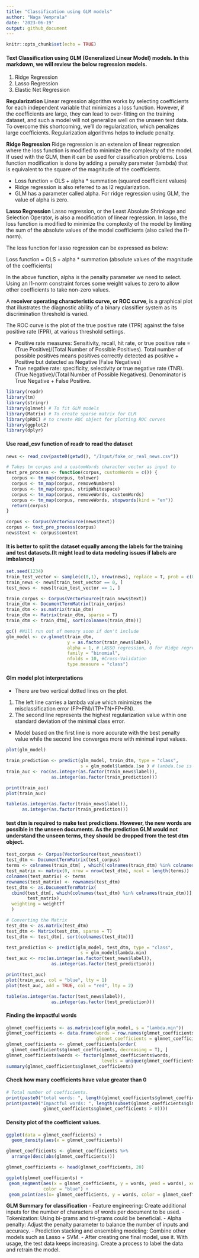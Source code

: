 ```yaml
---
title: "Classification using GLM models"
author: "Naga Vemprala"
date: '2023-06-19'
output: github_document
---
```


```r
knitr::opts_chunk$set(echo = TRUE)
```

#### Text Classification using GLM (Generalized Linear Model) models. In this markdown, we will review the below regression models. 

1. Ridge Regression
2. Lasso Regression
3. Elastic Net Regression

**Regularization**
Linear regression algorithm works by selecting coefficients for each independent variable that minimizes a loss function. However, if the coefficients are large, they can lead to over-fitting on the training dataset, and such a model will not generalize well on the unseen test data. To overcome this shortcoming, we'll do regularization, which penalizes large coefficients. Regularization algorithms helps to include penalty.

**Ridge Regression**
Ridge regression is an extension of linear regression where the loss function is modified to minimize the complexity of the model. If used with the GLM, then it can be used for classification problems. Loss function modification is done by adding a penalty parameter (lambda) that is equivalent to the square of the magnitude of the coefficients.

- Loss function = OLS + alpha * summation (squared coefficient values)
- Ridge regression is also referred to as l2 regularization.
- GLM has a parameter called alpha. For ridge regression using GLM, the value of alpha is zero.

**Lasso Regression**
Lasso regression, or the Least Absolute Shrinkage and Selection Operator, is also a modification of linear regression. In lasso, the loss function is modified to minimize the complexity of the model by limiting the sum of the absolute values of the model coefficients (also called the l1-norm).

The loss function for lasso regression can be expressed as below:

Loss function = OLS + alpha * summation (absolute values of the magnitude of the coefficients)

In the above function, alpha is the penalty parameter we need to select. Using an l1-norm constraint forces some weight values to zero to allow other coefficients to take non-zero values.

A **receiver operating characteristic curve, or ROC curve**, is a graphical plot that illustrates the diagnostic ability of a binary classifier system as its discrimination threshold is varied.      

The ROC curve is the plot of the true positive rate (TPR) against the false positive rate (FPR), at various threshold settings.     

- Positive rate measures: Sensitivity, recall, hit rate, or true positive rate = (True Positive)/(Total Number of Possible Positives). Total number of possible positives means positives correctly detected as positive + Positive but detected as Negative (False Negatives)
- True negative rate: specificity, selectivity or true negative rate (TNR). (True Negative)/(Total Number of Possible Negatives). Denominator is True Negative + False Positive. 



```r
library(readr)
library(tm)
library(stringr)
library(glmnet) # To fit GLM models 
library(Matrix) # To create sparse matrix for GLM 
library(pROC) # to create ROC object for plotting ROC curves 
library(ggplot2)
library(dplyr)
```

#### Use read_csv function of readr to read the dataset 
```r
news <- read_csv(paste0(getwd(), "/Input/fake_or_real_news.csv"))
```

```r
# Takes tm corpus and a customWords character vector as input to 
text_pre_process <- function(corpus, customWords = c()) {
  corpus <- tm_map(corpus, tolower)
  corpus <- tm_map(corpus, removeNumbers)
  corpus <- tm_map(corpus, stripWhitespace)
  corpus <- tm_map(corpus, removeWords, customWords)
  corpus <- tm_map(corpus, removeWords, stopwords(kind = "en"))
  return(corpus)
}
```

```r
corpus <- Corpus(VectorSource(news$text))
corpus <- text_pre_process(corpus)
news$text <- corpus$content 
```


#### It is better to split the dataset equally among the labels for the training and test datasets.(It might lead to data modeling issues if labels are imbalance)

```r
set.seed(1234) 
train_test_vector <- sample(c(0,1), nrow(news), replace = T, prob = c(0.7, 0.3))
train_news <- news[train_test_vector == 0, ]
test_news <- news[train_test_vector == 1, ]
```


```r
train_corpus <- Corpus(VectorSource(train_news$text))
train_dtm <- DocumentTermMatrix(train_corpus)
train_dtm <- as.matrix(train_dtm)
train_dtm <- Matrix(train_dtm, sparse = T)
train_dtm <- train_dtm[, sort(colnames(train_dtm))]
```


```r
gc() #Will run out of memory soon if don't include
glm_model <- cv.glmnet(train_dtm, 
                       y = as.factor(train_news$label), 
                       alpha = 1, # LASSO regression, 0 for Ridge regression, Glmnet for 0-1 
                       family = "binomial", 
                       nfolds = 10, #Cross-Validation
                       type.measure = "class")
```

#### Glm model plot interpretations 
- There are two vertical dotted lines on the plot. 
1. The left line carries a lambda value which minimizes the misclassification error (FP+FN)/(TP+TN+FP+FN). 
2. The second line represents the highest regularization value within one standard deviation of the minimal class error.   

- Model based on the first line is more accurate with the best penalty value while the second line converges more with minimal input values. 

```r
plot(glm_model)
```


```r
train_prediction <- predict(glm_model, train_dtm, type = "class", 
                            s = glm_model$lambda.1se ) # lambda.lse is the second model lambda
train_auc <- roc(as.integer(as.factor(train_news$label)),
                 as.integer(as.factor(train_prediction)))

print(train_auc)
plot(train_auc)

table(as.integer(as.factor(train_news$label)), 
      as.integer(as.factor(train_prediction)))
```

#### test dtm is required to make test predictions. However, the new words are possible in the unseen documents. As the prediction GLM would not understand the unseen terms, they should be dropped from the test dtm object. 

```r
test_corpus <- Corpus(VectorSource(test_news$text))
test_dtm <- DocumentTermMatrix(test_corpus)
terms <- colnames(train_dtm[ , which(!colnames(train_dtm) %in% colnames(test_dtm))])
test_matrix <- matrix(0, nrow = nrow(test_dtm), ncol = length(terms))
colnames(test_matrix) <- terms
rownames(test_matrix) <- rownames(test_dtm)
test_dtm <- as.DocumentTermMatrix(
  cbind(test_dtm[, which(colnames(test_dtm) %in% colnames(train_dtm))],
        test_matrix),
  weighting = weightTf
  )

# Converting the Matrix
test_dtm <- as.matrix(test_dtm)
test_dtm <- Matrix(test_dtm, sparse = T)
test_dtm <- test_dtm[, sort(colnames(test_dtm))]
```



```r

test_prediction <- predict(glm_model, test_dtm, type = "class", 
                            s = glm_model$lambda.min) 
test_auc <- roc(as.integer(as.factor(test_news$label)),
                 as.integer(as.factor(test_prediction)))

print(test_auc)
plot(train_auc, col = "blue", lty = 1)
plot(test_auc, add = TRUE, col = "red", lty = 2)

table(as.integer(as.factor(test_news$label)),
                 as.integer(as.factor(test_prediction)))
```

#### Finding the impactful words 
```r
glmnet_coefficients <- as.matrix(coef(glm_model, s = "lambda.min"))
glmnet_coefficients <- data.frame(words = row.names(glmnet_coefficients), 
                                  glmnet_coefficients = glmnet_coefficients[,1])
glmnet_coefficients <- glmnet_coefficients[order(
  glmnet_coefficients$glmnet_coefficients, decreasing = T), ]
glmnet_coefficients$words <- factor(glmnet_coefficients$words, 
                                    levels = unique(glmnet_coefficients$words))
summary(glmnet_coefficients$glmnet_coefficients)
```


#### Check how many coefficients have value greater than 0
```r
# Total number of coefficients. 
print(paste0("total words: ", length(glmnet_coefficients$glmnet_coefficients)))
print(paste0("Impactful words: ", length(subset(glmnet_coefficients$glmnet_coefficients, 
              glmnet_coefficients$glmnet_coefficients > 0))))
```

#### Density plot of the coefficient values. 
```r
ggplot(data = glmnet_coefficients) + 
  geom_density(aes(x = glmnet_coefficients))
```

```r
glmnet_coefficients <- glmnet_coefficients %>% 
  arrange(desc(abs(glmnet_coefficients)))

glmnet_coefficients <- head(glmnet_coefficients, 20)

ggplot(glmnet_coefficients) +
 geom_segment(aes(x = glmnet_coefficients, y = words, yend = words), xend = 0,
              color = "blue") +
 geom_point(aes(x= glmnet_coefficients, y = words, color = glmnet_coefficients), size = 2.5 )
```

**GLM Summary for classification**
- Feature engineering: Create additional inputs for the number of characters of words per document to be used. 
- Tokenization: Using bi-grams and tri-grams could be beneficial. 
- Alpha penalty: Adjust the penalty parameter to balance the number of inputs and accuracy. 
- Prediction stacking and ensembling modeling: Combine other models such as Lasso + SVM. 
- After creating one final model, use it. With usage, the test data keeps increasing. Create a process to label the data and retrain the model. 